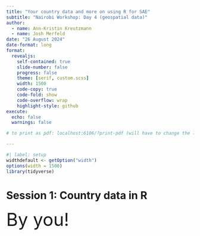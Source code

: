 ```yaml
---
title: "Your country data and more on using R for SAE"
subtitle: "Nairobi Workshop: Day 4 (geospatial data)"
author: 
  - name: Ann-Kristin Kreutzmann
  - name: Josh Merfeld
date: "26 August 2024"
date-format: long
format: 
  revealjs:
    self-contained: true
    slide-number: false
    progress: false
    theme: [serif, custom.scss]
    width: 1500
    code-copy: true
    code-fold: show
    code-overflow: wrap
    highlight-style: github
execute:
  echo: false
  warnings: false

# to print as pdf: localhost:6106/?print-pdf (will have to change the local host number)

---
```


```r
#| label: setup
widthdefault <- getOption("width")
options(width = 1500)
library(tidyverse)
```





# Session 1: Country data in R

<font size = "+10"> By you! </font>

